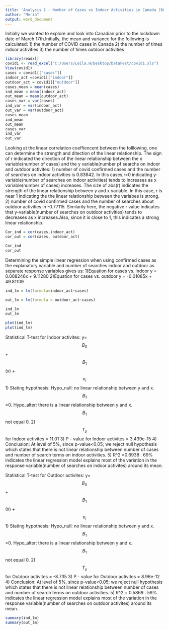 ---
title: 'Analysis 1 - Number of Cases vs Indoor Activities in Canada (Before lockdown) '
author: "Meria"
output: word_document
---
Initially we wanted to explore and look into Canadian prior to the lockdown date of March 17th.Initially, the  mean and variance for the following is calculated:
1) the number of COVID cases in Canada
2) the number of times indoor activities 
3) the number of times outdoor activities
```{r }
library(readxl)
covid1 <- read_excel("C:/Users/Leila.H/Desktop/DataFest/covid1.xls")
View(covid1)
cases = covid1[["cases"]]
indoor_act =covid1[["indoor"]]
outdoor_act = covid1[["outdoor"]]
cases_mean = mean(cases)
ind_mean = mean(indoor_act)
out_mean = mean(outdoor_act)
cases_var = var(cases)
ind_var = var(indoor_act)
out_var = var(outdoor_act)
cases_mean 
ind_mean 
out_mean 
cases_var 
ind_var
out_var 

```


Looking at the linear correlation coeffiencent between the folllowing, one can determine the strength and ditection of the linear relationship. The sign of r indicated the direction of the linear relationship between the x variable(number of cases) and the y variable(number pf searchs on indoor and outdoor activites:
1) number of covid confirmed cases and the number of searches on indoor activities is 0.83642. In this cases,r<0 indicating y-variable(number of searches on indoor activities) tends to increases as x variable(number of cases) increases. The size of abs(r) indicates the strength of the linear relationship between y and x variable. In this case, r is near 1 indicating the the linear relationship between the variabes is strong.
2) number of covid confirmed cases and the number of searches about outdoor activities in -0.77115. Similarily here, the negative r value indicates that y-variable(number of searches on outdoor activities) tends to decreases as x increases.Also, since it is close to 1, this indicates a strong linear relationship.
```{r}
Cor_ind = cor(cases,indoor_act)
cor_out = cor(cases, outdoor_act)

Cor_ind
cor_out
```

Determining the simple linear regression when using confirmed cases as the explanatory variable and number of searches indoor and outdoor as separate response variables gives us:
1)Equation for cases vs. indoor y = 0.008246x + 9.11280
2)Equation for cases vs. outdoor y = -0.01085x + 49.81109
```{r}
ind_lm = lm(formula=indoor_act~cases)
  
out_lm = lm(formula = outdoor_act~cases)

ind_lm
out_lm

plot(ind_lm)
plot(ind_lm)

```


Statistical T-test for Indoor activites:
          y=$$B_0$$ + $$B_1$$(x) +$$e_i$$
1) Stating hypothesis: 
        Hypo_null: no linear relationship between y and x. $$B_1$$=0.
        Hypo_alter: there is a linear relationship between y and x. $$B_1$$ not equal 0.
2)$$T_o$$ for Indoor activites = 11.01
3) P - value for Indoor activites = 3.439e-15
4) Conclusion: At level of 5%, since p-value<0.05; we reject null hypothesis which states that there is not linear relationship between number of cases and number of search terms on indoor activities.
5) R^2 =0.6938 . 69% indicates the linear regression model explains most of the variation in the response variable(number of searches on indoor activites) around its mean.



Statistical T-test for Outdoor activites:
          y=$$B_0$$ + $$B_1$$(x) +$$e_i$$
1) Stating hypothesis: 
        Hypo_null: no linear relationship between y and x. $$B_1$$=0.
        Hypo_alter: there is a linear relationship between y and x. $$B_1$$ not equal 0.
2)$$T_o$$ for Outdoor activites = -8.735
3) P - value for Outdoor activites = 8.96e-12
4) Conclusion: At level of 5%, since p-value<0.05; we reject null hypothesis which states that there is not linear relationship between number of cases and number of search terms on outdoor activities.
5) R^2 = 0.5869 . 59% indicates the linear regression model explains most of the variation in the response variable(number of searches on outdoor activites) around its mean.

```{r}
summary(ind_lm)
summary(out_lm)
```




